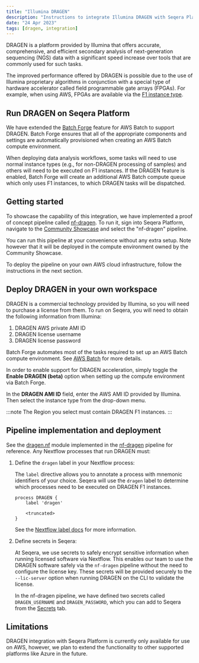 ```yaml
---
title: "Illumina DRAGEN"
description: "Instructions to integrate Illumina DRAGEN with Seqera Platform."
date: "24 Apr 2023"
tags: [dragen, integration]
---
```


DRAGEN is a platform provided by Illumina that offers accurate, comprehensive, and efficient secondary analysis of next-generation sequencing (NGS) data with a significant speed increase over tools that are commonly used for such tasks.

The improved performance offered by DRAGEN is possible due to the use of Illumina proprietary algorithms in conjunction with a special type of hardware accelerator called field programmable gate arrays (FPGAs). For example, when using AWS, FPGAs are available via the [F1 instance type](https://aws.amazon.com/ec2/instance-types/f1/).

## Run DRAGEN on Seqera Platform

We have extended the [Batch Forge](../../compute-envs/aws-batch.mdx#batch-forge) feature for AWS Batch to support DRAGEN. Batch Forge ensures that all of the appropriate components and settings are automatically provisioned when creating an AWS Batch compute environment.

When deploying data analysis workflows, some tasks will need to use normal instance types (e.g., for non-DRAGEN processing of samples) and others will need to be executed on F1 instances. If the DRAGEN feature is enabled, Batch Forge will create an additional AWS Batch compute queue which only uses F1 instances, to which DRAGEN tasks will be dispatched.

## Getting started

To showcase the capability of this integration, we have implemented a proof of concept pipeline called [nf-dragen](https://github.com/seqeralabs/nf-dragen). To run it, sign into Seqera Platform, navigate to the [Community Showcase](https://cloud.seqera.io/orgs/community/workspaces/showcase/launchpad) and select the "nf-dragen" pipeline.

You can run this pipeline at your convenience without any extra setup. Note however that it will be deployed in the compute environment owned by the Community Showcase.

To deploy the pipeline on your own AWS cloud infrastructure, follow the instructions in the next section.

## Deploy DRAGEN in your own workspace

DRAGEN is a commercial technology provided by Illumina, so you will need to purchase a license from them. To run on Seqera, you will need to obtain the following information from Illumina:

1. DRAGEN AWS private AMI ID
2. DRAGEN license username
3. DRAGEN license password

Batch Forge automates most of the tasks required to set up an AWS Batch compute environment. See [AWS Batch](../../compute-envs/aws-batch.mdx) for more details.

In order to enable support for DRAGEN acceleration, simply toggle the **Enable DRAGEN (beta)** option when setting up the compute environment via Batch Forge.

In the **DRAGEN AMI ID** field, enter the AWS AMI ID provided by Illumina. Then select the instance type from the drop-down menu.

:::note
The Region you select must contain DRAGEN F1 instances.
:::

## Pipeline implementation and deployment

See the [dragen.nf](https://github.com/seqeralabs/nf-dragen/blob/master/modules/local/dragen.nf) module implemented in the [nf-dragen](https://github.com/seqeralabs/nf-dragen) pipeline for reference. Any Nextflow processes that run DRAGEN must:

1. Define the `dragen` label in your Nextflow process:

   The `label` directive allows you to annotate a process with mnemonic identifiers of your choice. Seqera will use the `dragen` label to determine which processes need to be executed on DRAGEN F1 instances.

   ```
   process DRAGEN {
       label 'dragen'

       <truncated>
   }
   ```

   See the [Nextflow label docs](https://www.nextflow.io/docs/latest/process.html?highlight=label#label) for more information.

2. Define secrets in Seqera:

   At Seqera, we use secrets to safely encrypt sensitive information when running licensed software via Nextflow. This enables our team to use the DRAGEN software safely via the `nf-dragen` pipeline without the need to configure the license key. These secrets will be provided securely to the `--lic-server` option when running DRAGEN on the CLI to validate the license.

   In the nf-dragen pipeline, we have defined two secrets called `DRAGEN_USERNAME` and `DRAGEN_PASSWORD`, which you can add to Seqera from the [Secrets](../../secrets/overview.mdx) tab.

## Limitations

DRAGEN integration with Seqera Platform is currently only available for use on AWS, however, we plan to extend the functionality to other supported platforms like Azure in the future.
